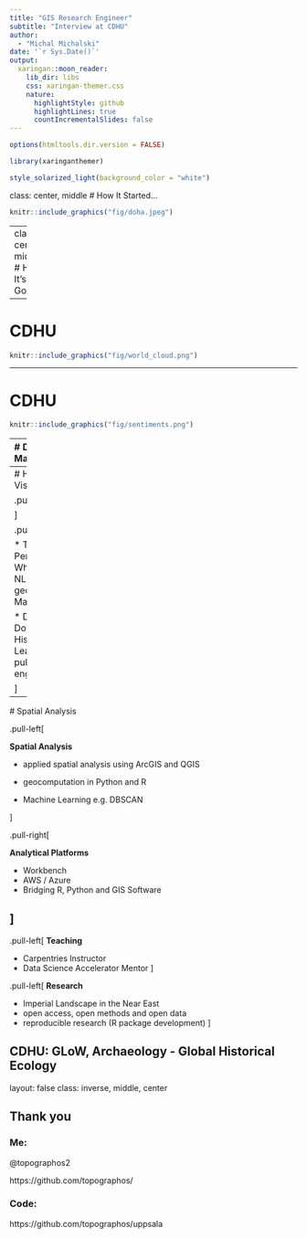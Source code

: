 ```yaml
---
title: "GIS Research Engineer"
subtitle: "Interview at CDHU"  
author: 
  - "Michal Michalski"
date: '`r Sys.Date()`'
output:
  xaringan::moon_reader:
    lib_dir: libs
    css: xaringan-themer.css
    nature:
      highlightStyle: github
      highlightLines: true
      countIncrementalSlides: false
---
```


```r
options(htmltools.dir.version = FALSE)
```

```r
library(xaringanthemer)

style_solarized_light(background_color = "white")

```

class: center, middle
# How It Started...
```r
knitr::include_graphics("fig/doha.jpeg")
```

---
class: center, middle
# How It's Going 
```r
knitr::include_graphics("https://function.xkcd-excuse.com/media/47495320414e414c595354-4152434d4150204953204e4f5420524553504f4e44494e47-52455354415254494e47.png")
```

---

# CDHU

```r
knitr::include_graphics("fig/world_cloud.png")
```

---

# CDHU

```r
knitr::include_graphics("fig/sentiments.png")
```

---
# Data Management
 
 .pull-left[
**Software and Platforms**
* MS Access / SQLite
* Oracle / Postgresql
* HeDAP / Arches 
* Pastmap / Canmore
* ArcGIS for Server, Geoserver
* SENECHAL - Heritage Linked Data Vocabularies (more api)
* HES Database, CLASS Database
* curation of Listed Buildings, Scheduled Monuments, Conservation 
]

.pull-right[
**Data Standards and Formats**
* EU Inspire - Discovery View Services
e.g.LiDAR - INSPIRE Annex II Elevation Theme specifications
* Data Concordance/UK Gemini / MIDAS - Heritage / FAIR
* Scottish Spatial Data Infrastructure 
* CIDOC-CRM and extensions (Fuwairit in Qatar)
]

CDHU: URDAR, CAPTURE
---
 # Historical Visualizations
 
.pull-left[
```r
knitr::include_graphics("fig/map_anim.gif")
```

]

.pull-right[

* The Story of Perth - What? Where? When?
 NLS Maps, georeferencing, Maptiles

* DOHA - Doha Online Historical Atlas
Leaflet.js, public engagement, 

]

---

 # Spatial Analysis
 
.pull-left[

**Spatial Analysis**

* applied spatial analysis using ArcGIS and QGIS

* geocomputation in Python and R

* Machine Learning e.g. DBSCAN

]

.pull-right[

**Analytical  Platforms**

* Workbench
* AWS / Azure 
* Bridging R, Python and GIS Software


]
---
.pull-left[
**Teaching**

* Carpentries Instructor
* Data Science Accelerator Mentor
]

.pull-left[
**Research**

* Imperial Landscape in the Near East 
* open access, open methods and open data
* reproducible research (R package development)
]

CDHU: GLoW, Archaeology - Global Historical Ecology
---
layout: false
class: inverse, middle, center

## Thank you

### Me:

@topographos2

https://github.com/topographos/

### Code:

https://github.com/topographos/uppsala